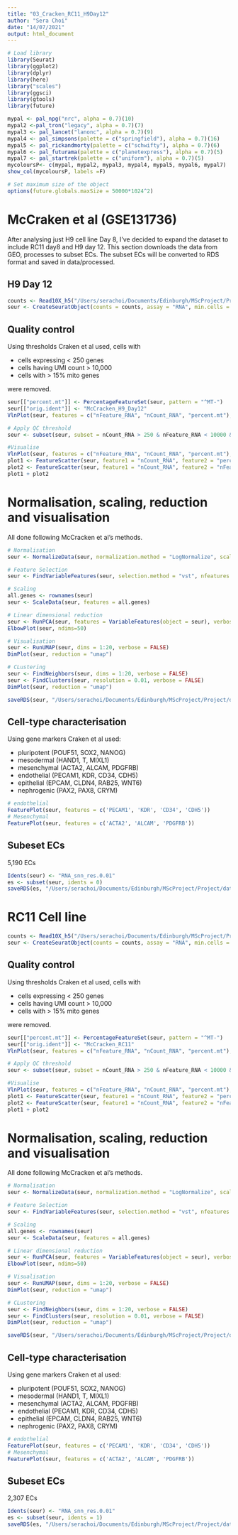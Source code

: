 ```yaml
---
title: "03_Cracken_RC11_H9Day12"
author: "Sera Choi"
date: "14/07/2021"
output: html_document
---
```


```r
# Load library
library(Seurat)
library(ggplot2)
library(dplyr)
library(here)
library("scales")
library(ggsci)
library(gtools)
library(future)

mypal <- pal_npg("nrc", alpha = 0.7)(10)
mypal2 <-pal_tron("legacy", alpha = 0.7)(7)
mypal3 <- pal_lancet("lanonc", alpha = 0.7)(9)
mypal4 <- pal_simpsons(palette = c("springfield"), alpha = 0.7)(16)
mypal5 <- pal_rickandmorty(palette = c("schwifty"), alpha = 0.7)(6)
mypal6 <- pal_futurama(palette = c("planetexpress"), alpha = 0.7)(5)
mypal7 <- pal_startrek(palette = c("uniform"), alpha = 0.7)(5)
mycoloursP<- c(mypal, mypal2, mypal3, mypal4, mypal5, mypal6, mypal7)
show_col(mycoloursP, labels =F)

# Set maximum size of the object 
options(future.globals.maxSize = 50000*1024^2)
```

# McCraken et al (GSE131736)

After analysing just H9 cell line Day 8, I've decided to expand the dataset to include RC11 day8 and H9 day 12. This section downloads the data from GEO, processes to subset ECs. The subset ECs will be converted to RDS format and saved in data/processed. 

## H9 Day 12

```r
counts <- Read10X_h5("/Users/serachoi/Documents/Edinburgh/MScProject/Project/data/Craken_H9_day12.h5", use.names = TRUE, unique.features = TRUE)
seur <- CreateSeuratObject(counts = counts, assay = "RNA", min.cells = 3, min.features = 200)
```

## Quality control

Using thresholds Craken et al used, cells with 

* cells expressing < 250 genes 
* cells having UMI count > 10,000
* cells with > 15% mito genes 

were removed. 

```r
seur[["percent.mt"]] <- PercentageFeatureSet(seur, pattern = "^MT-")
seur[["orig.ident"]] <- "McCracken_H9_Day12"
VlnPlot(seur, features = c("nFeature_RNA", "nCount_RNA", "percent.mt"), ncol = 3, pt.size =0)

# Apply QC threshold
seur <- subset(seur, subset = nCount_RNA > 250 & nFeature_RNA < 10000 & percent.mt < 15)

#Visualise
VlnPlot(seur, features = c("nFeature_RNA", "nCount_RNA", "percent.mt"), ncol = 3, pt.size =0)
plot1 <- FeatureScatter(seur, feature1 = "nCount_RNA", feature2 = "percent.mt")
plot2 <- FeatureScatter(seur, feature1 = "nCount_RNA", feature2 = "nFeature_RNA")
plot1 + plot2
```

# Normalisation, scaling, reduction and visualisation

All done following McCracken et al's methods.

```r
# Normalisation
seur <- NormalizeData(seur, normalization.method = "LogNormalize", scale.factor = 10000)

# Feature Selection
seur <- FindVariableFeatures(seur, selection.method = "vst", nfeatures = 2000)

# Scaling 
all.genes <- rownames(seur)
seur <- ScaleData(seur, features = all.genes)

# Linear dimensional reduction
seur <- RunPCA(seur, features = VariableFeatures(object = seur), verbose = FALSE)
ElbowPlot(seur, ndims=50)

# Visualisation
seur <- RunUMAP(seur, dims = 1:20, verbose = FALSE)
DimPlot(seur, reduction = "umap")

# CLustering 
seur <- FindNeighbors(seur, dims = 1:20, verbose = FALSE)
seur <- FindClusters(seur, resolution = 0.01, verbose = FALSE)
DimPlot(seur, reduction = "umap")

saveRDS(seur, "/Users/serachoi/Documents/Edinburgh/MScProject/Project/data/McCracken_H9_day12.RDS")
```

## Cell-type characterisation

Using gene markers Craken et al used:

* pluripotent (POUF51, SOX2, NANOG)
* mesodermal (HAND1, T, MIXL1)
* mesenchymal (ACTA2, ALCAM, PDGFRB)
* endothelial (PECAM1, KDR, CD34, CDH5)
* epithelial (EPCAM, CLDN4, RAB25, WNT6)
* nephrogenic (PAX2, PAX8, CRYM)


```r
# endothelial 
FeaturePlot(seur, features = c('PECAM1', 'KDR', 'CD34', 'CDH5'))
# Mesenchymal
FeaturePlot(seur, features = c('ACTA2', 'ALCAM', 'PDGFRB'))
```

## Subeset ECs

5,190 ECs

```r
Idents(seur) <- "RNA_snn_res.0.01"
es <- subset(seur, idents = 0)
saveRDS(es, "/Users/serachoi/Documents/Edinburgh/MScProject/Project/data/processed/McCracken_H9Day12_ec.RDS")
```

# RC11 Cell line 

```r
counts <- Read10X_h5("/Users/serachoi/Documents/Edinburgh/MScProject/Project/data/Cracken_RC11.h5", use.names = TRUE, unique.features = TRUE)
seur <- CreateSeuratObject(counts = counts, assay = "RNA", min.cells = 3, min.features = 200)
```

## Quality control

Using thresholds Craken et al used, cells with 

* cells expressing < 250 genes 
* cells having UMI count > 10,000
* cells with > 15% mito genes 

were removed. 

```r
seur[["percent.mt"]] <- PercentageFeatureSet(seur, pattern = "^MT-")
seur[["orig.ident"]] <- "McCracken_RC11"
VlnPlot(seur, features = c("nFeature_RNA", "nCount_RNA", "percent.mt"), ncol = 3, pt.size =0)

# Apply QC threshold
seur <- subset(seur, subset = nCount_RNA > 250 & nFeature_RNA < 10000 & percent.mt < 15)

#Visualise
VlnPlot(seur, features = c("nFeature_RNA", "nCount_RNA", "percent.mt"), ncol = 3, pt.size =0)
plot1 <- FeatureScatter(seur, feature1 = "nCount_RNA", feature2 = "percent.mt")
plot2 <- FeatureScatter(seur, feature1 = "nCount_RNA", feature2 = "nFeature_RNA")
plot1 + plot2
```

# Normalisation, scaling, reduction and visualisation

All done following McCracken et al's methods.

```r
# Normalisation
seur <- NormalizeData(seur, normalization.method = "LogNormalize", scale.factor = 10000)

# Feature Selection
seur <- FindVariableFeatures(seur, selection.method = "vst", nfeatures = 2000)

# Scaling 
all.genes <- rownames(seur)
seur <- ScaleData(seur, features = all.genes)

# Linear dimensional reduction
seur <- RunPCA(seur, features = VariableFeatures(object = seur), verbose = FALSE)
ElbowPlot(seur, ndims=50)

# Visualisation
seur <- RunUMAP(seur, dims = 1:20, verbose = FALSE)
DimPlot(seur, reduction = "umap")

# CLustering 
seur <- FindNeighbors(seur, dims = 1:20, verbose = FALSE)
seur <- FindClusters(seur, resolution = 0.01, verbose = FALSE)
DimPlot(seur, reduction = "umap")

saveRDS(seur, "/Users/serachoi/Documents/Edinburgh/MScProject/Project/data/McCracken_RC11.RDS")
```

## Cell-type characterisation

Using gene markers Craken et al used:

* pluripotent (POUF51, SOX2, NANOG)
* mesodermal (HAND1, T, MIXL1)
* mesenchymal (ACTA2, ALCAM, PDGFRB)
* endothelial (PECAM1, KDR, CD34, CDH5)
* epithelial (EPCAM, CLDN4, RAB25, WNT6)
* nephrogenic (PAX2, PAX8, CRYM)


```r
# endothelial 
FeaturePlot(seur, features = c('PECAM1', 'KDR', 'CD34', 'CDH5'))
# Mesenchymal
FeaturePlot(seur, features = c('ACTA2', 'ALCAM', 'PDGFRB'))
```

## Subeset ECs

2,307 ECs

```r
Idents(seur) <- "RNA_snn_res.0.01"
es <- subset(seur, idents = 1)
saveRDS(es, "/Users/serachoi/Documents/Edinburgh/MScProject/Project/data/processed/McCracken_RC11_ec.RDS")
```



